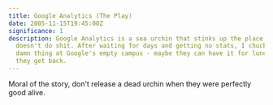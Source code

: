 ```yaml
---
title: Google Analytics (The Play)
date: 2005-11-15T19:45:00Z
significance: 1
description: Google Analytics is a sea urchin that stinks up the place and
  doesn't do shit. After waiting for days and getting no stats, I chucked the
  damn thing at Google's empty campus - maybe they can have it for lunch when
  they get back.
---
```


<dialog>
  <dt>Bryan</dt>
  <dd>Hi Google, how are you today?</dd>
  <dt>Google:</dt>
  <dd>Fine Bryan, nice of you to come by our campus, have you tried our meal of the day?</dd>
  <dt>Bryan</dt>
  <dd>
    Nope, actually, I was interested in trying out that new stat software you guys released, since I'm a stats whore and
    all.
  </dd>
  <dd>_* Bryan then sports his Measure Map and Mint tattoos. Google gets jealous._</dd>
  <dt>Google</dt>
  <dd>Oh, you mean Analytics? Sure! </dd>
  <dd>_* Google picks up a sea urchin and places it in Bryan's hands._</dd>
  <dt>Google</dt>
  <dd>
    Here you go. Just place this on the top of your website, wait 12 hours and we'll start giving you stats on your ads.
  </dd>
  <dt>Bryan</dt>
  <dd>But I don't run any ads.</dd>
  <dt>Google</dt>
  <dd>Well, we'll still have mighty tasty information to give you, so go do that and come back for the beef.</dd>
  <dt>Bryan</dt>
  <dd>Well, you are Google, so you can't go wrong with that.</dd>
  <dd>
    _* Bryan happily takes the urchin to his car, drives home, places it on his website and waits 12 hours. Jen starts
    complaining of the smell._
  </dd>
  <dt>Bryan</dt>
  <dd>Hmm... something's starting to stink. </dd>
  <dd>_* Bryan waits another 24 hours. His cats start hissing at the urchin._</dd>
  <dt>Bryan</dt>
  <dd>God damnit, this thing does stink. Shit, and it hasn't done anything yet. I'm going to take it back.</dd>
  <dd>
    _* Bryan goes back to Mountain View and looks for Google. To his dismay, he comes by the Google campus to find that
    nobody's there. Holding this piece of shit urchin, he then takes a Segway around the campus only to find that they
    have abandoned the urchins for something called "base." He finally takes the urchin, and pelts it towards the
    direction of the cafeteria, so the Googlers can have it for lunch when they get back._
  </dd>
</dialog>

Moral of the story, don't release a dead urchin when they were perfectly good alive.
